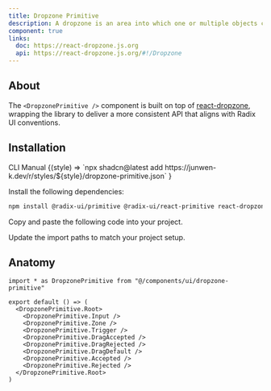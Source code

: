 ```yaml
---
title: Dropzone Primitive
description: A dropzone is an area into which one or multiple objects can be dragged and dropped.
component: true
links:
  doc: https://react-dropzone.js.org
  api: https://react-dropzone.js.org/#!/Dropzone
---
```


## About

The `<DropzonePrimitive />` component is built on top of [react-dropzone](https://react-dropzone.js.org), wrapping the library to deliver a more consistent API that aligns with Radix UI conventions.

## Installation

<Tabs defaultValue="cli">

<TabsList>
  <TabsTrigger value="cli">CLI</TabsTrigger>
  <TabsTrigger value="manual">Manual</TabsTrigger>
</TabsList>
<TabsContent value="cli">

<InstallCodeBlockCommand>
  {(style) =>
    `npx shadcn@latest add https://junwen-k.dev/r/styles/${style}/dropzone-primitive.json`
  }
</InstallCodeBlockCommand>

</TabsContent>

<TabsContent value="manual">

<Steps>

<Step>Install the following dependencies:</Step>

```bash
npm install @radix-ui/primitive @radix-ui/react-primitive react-dropzone
```

<Step>Copy and paste the following code into your project.</Step>

<ComponentSource name="dropzone-primitive" />

<Step>Update the import paths to match your project setup.</Step>

</Steps>

</TabsContent>

</Tabs>

## Anatomy

```tsx
import * as DropzonePrimitive from "@/components/ui/dropzone-primitive"

export default () => (
  <DropzonePrimitive.Root>
    <DropzonePrimitive.Input />
    <DropzonePrimitive.Zone />
    <DropzonePrimitive.Trigger />
    <DropzonePrimitive.DragAccepted />
    <DropzonePrimitive.DragRejected />
    <DropzonePrimitive.DragDefault />
    <DropzonePrimitive.Accepted />
    <DropzonePrimitive.Rejected />
  </DropzonePrimitive.Root>
)
```
